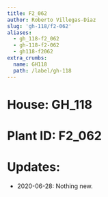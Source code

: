 ```yaml
---
title: F2_062
author: Roberto Villegas-Diaz
slug: 'gh-118/f2-062'
aliases:
  - gh_118-f2_062
  - gh-118-f2-062
  - gh118-f2062
extra_crumbs:
  name: GH118
  path: /label/gh-118
---
```


# **House**: GH_118
# **Plant ID**: F2_062
# **Updates**: 
 - 2020-06-28: Nothing new.
